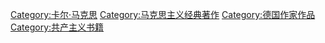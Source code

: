 [[Category:卡尔·马克思|Category:卡尔·马克思]]
[[Category:马克思主义经典著作|Category:马克思主义经典著作]]
[[Category:德国作家作品|Category:德国作家作品]]
[[Category:共产主义书籍|Category:共产主义书籍]]